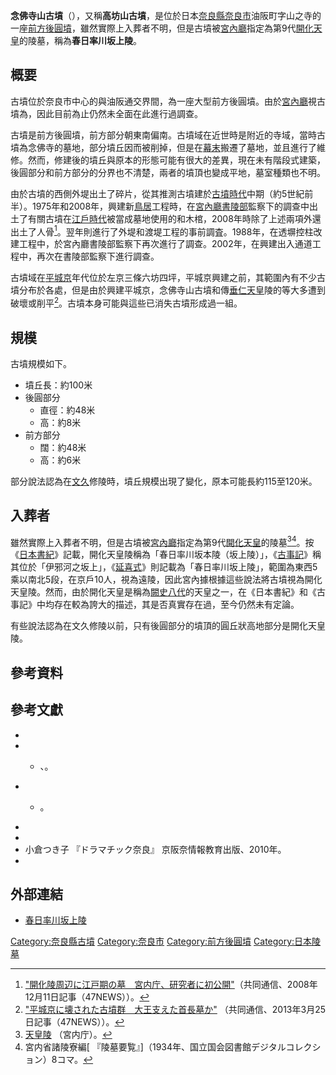 {{日本古墳
|名稱     = 念佛寺山古墳
|圖片     = [[File:Kaika_Tennnouryou.png|250px]]
|所屬     = 率川古墳群<ref name="dramatic">ドラマチック奈良 p.151</ref><ref>奈良市教育委員会・埋蔵文化財課資料参照</ref>
|所在地   = 日本[[奈良縣|奈良縣]][[奈良市|奈良市]]油阪町字山之寺
|形狀     = [[前方後圓墳|前方後圓墳]]
|規模     = 墳丘長100米<br>高8米
|建造時期 = [[古墳時代|古墳時代]]中期（約5世紀前半）
|墓室形態 = 
|被葬者   = [[開化天皇|開化天皇]]（[[宮內廳|宮內廳]]說法）
|出土文物   = {{Link-ja|圓筒埴輪|円筒埴輪}}碎片
|史跡指定 = 
|其他 = 
}}

'''念佛寺山古墳'''（{{jpn|j=念仏寺山古墳|hg=ねんぶつじやまこふん|rm=Nenbutsujiyamakofun}}），又稱'''高坊山古墳'''，是位於日本[[奈良縣|奈良縣]][[奈良市|奈良市]]油阪町字山之寺的一座[[前方後圓墳|前方後圓墳]]，雖然實際上入葬者不明，但是古墳被[[宮內廳|宮內廳]]指定為第9代[[開化天皇|開化天皇]]的陵墓，稱為'''春日率川坂上陵'''{{Sfn|春日率河坂上陵（平凡社、刊行後版）|2006年}}。

== 概要 ==
古墳位於奈良市中心的{{Link-ja|三條通 (奈良市)|三条通り|三條通}}與油阪通交界間，為一座大型前方後圓墳{{Sfn|春日率河坂上陵（平凡社）|1981年}}。由於[[宮內廳|宮內廳]]視古墳為{{Link-ja|天皇陵|天皇陵}}，因此目前為止仍然未全面在此進行過調查。

古墳是前方後圓墳，前方部分朝東南偏南{{Sfn|春日率河坂上陵（平凡社、刊行後版）|2006年}}。古墳域在近世時是附近{{Link-ja|念佛寺 (奈良市)|念仏寺 (奈良市)|念佛寺}}的寺域，當時古墳為念佛寺的墓地，部分墳丘因而被削掉，但是在[[幕末|幕末]]搬遷了墓地，並且進行了維修{{Sfn|春日率川坂上陵（国史）}}。然而，修建後的墳丘與原本的形態可能有很大的差異{{Sfn|春日率河坂上陵（平凡社、刊行後版）|2006年}}，現在未有階段式建築，後圓部分和前方部分的分界也不清楚，兩者的墳頂也變成平地{{Sfn|書陵部紀要 陵墓篇 第61号|2010年|pp=92-99}}，墓室種類也不明{{Sfn|開化天皇陵古墳（続古墳）|2002年}}。

由於古墳的西側外堤出土了{{Link-ja|圓筒埴輪|円筒埴輪}}碎片，從其推測古墳建於[[古墳時代|古墳時代]]中期（約5世紀前半）{{Sfn|春日率河坂上陵（平凡社、刊行後版）|2006年}}。1975年和2008年，興建新[[鳥居|鳥居]]工程時，在[[宮內廳書陵部|宮內廳書陵部]]監察下的調查中出土了有關古墳在[[江戶時代|江戶時代]]被當成墓地使用的{{Link-ja|藏骨器|蔵骨器}}和木棺，2008年時除了上述兩項外還出土了人骨{{Sfn|書陵部紀要 陵墓篇 第61号|2010年|pp=92-99}}<ref>[http://www.47news.jp/CN/200812/CN2008121101000797.html "開化陵周辺に江戸期の墓　宮内庁、研究者に初公開"]（共同通信、2008年12月11日記事（47NEWS））。</ref>。翌年則進行了外堤和渡堤工程的事前調査{{Sfn|書陵部紀要 陵墓篇 第61号|2010年|pp=92-99}}。1988年，在透塀控柱改建工程中，於宮內廳書陵部監察下再次進行了調查{{Sfn|書陵部紀要 陵墓篇 第61号|2010年|pp=92-99}}。2002年，在興建出入通道工程中，再次在書陵部監察下進行調查{{Sfn|書陵部紀要 陵墓篇 第61号|2010年|pp=92-99}}。

古墳域在[[平城京|平城京]]年代位於左京三條六坊四坪{{Sfn|書陵部紀要 陵墓篇 第61号|2010年|pp=92-99}}，平城京興建之前，其範圍內有不少古墳分布於各處，但是由於興建平城京，念佛寺山古墳和傳[[垂仁天皇|垂仁天皇]]陵的{{Link-ja|寶來山古墳|宝来山古墳}}等大多遭到破壞或削平<ref>[http://www.47news.jp/CN/201303/CN2013032501001891.html "平城京に壊された古墳群　大王支えた首長墓か"] {{Wayback|url=http://www.47news.jp/CN/201303/CN2013032501001891.html |date=20130615225332 }}（共同通信、2013年3月25日記事（47NEWS））。</ref>。古墳本身可能與這些已消失古墳形成過一組{{Link-ja|古墳群|古墳群}}{{Sfn|開化天皇陵古墳（続古墳）|2002年}}。

== 規模 ==
古墳規模如下{{Sfn|角川地名|1990年|p=309}}。
* 墳丘長：約100米
* 後圓部分
** 直徑：約48米
** 高：約8米
* 前方部分
** 闊：約48米
** 高：約6米
部分說法認為在[[文久|文久]]修陵時，墳丘規模出現了變化，原本可能長約115至120米{{Sfn|開化天皇陵古墳（続古墳）|2002年}}。

== 入葬者 ==
雖然實際上入葬者不明，但是古墳被[[宮內廳|宮內廳]]指定為第9代[[開化天皇|開化天皇]]的陵墓<ref>[http://www.kunaicho.go.jp/ryobo/successive_list.html 天皇陵] {{Wayback|url=http://www.kunaicho.go.jp/ryobo/successive_list.html |date=20161124170825 }}（宮内庁）。</ref><ref>宮内省諸陵寮編[{{NDLDC|1237123/8}} 『陵墓要覧』]（1934年、国立国会図書館デジタルコレクション）8コマ。</ref>{{Sfn|春日率川坂上陵（国史）}}。按《[[日本書紀|日本書紀]]》記載，開化天皇陵稱為「春日率川坂本陵（坂上陵）」，《[[古事記|古事記]]》稱其位於「伊邪河之坂上」，《[[延喜式|延喜式]]》{{Link-ja|諸陵式|諸陵式|諸陵寮}}則記載為「春日率川坂上陵」，範圍為東西5{{Link-ja|反 (單位)|反|段}}乘以南北5段，在京戶10人，視為遠陵，因此宮內據根據這些說法將古墳視為開化天皇陵{{Sfn|春日率川坂上陵（国史）}}。然而，由於開化天皇是稱為[[闕史八代|闕史八代]]的天皇之一，在《日本書紀》和《古事記》中均存在較為誇大的描述，其是否真實存在過，至今仍然未有定論。

有些說法認為在文久修陵以前，只有後圓部分的墳頂的圓丘狀高地部分是開化天皇陵{{Sfn|開化天皇陵古墳（続古墳）|2002年}}。

== 參考資料 ==
{{reflist}}

== 參考文獻 ==
* {{Cite book|editor=|author=|year=1971|script-chapter=ja:|script-title=ja:奈良市史 考古編|publisher=[[吉川弘文館|吉川弘文館]]|isbn=|pages=82-85|ref={{Harvid|奈良市史 考古編|1971年}}}}
* {{Cite book|editor=|author=|year=|script-chapter=ja:|script-title=ja:国史大辞典 |publisher=吉川弘文館 |isbn=|ref=}}
** {{Wikicite|reference={{Link-ja|關晃|関晃}}「開化天皇」|ref={{Harvid|開化天皇（国史）}}}}、{{Wikicite|reference=中村一郎「春日率川坂上陵」（開化天皇項目内）|ref={{Harvid|春日率川坂上陵（国史）}}}}。
* {{Cite book|editor=|author=|year=1981|script-chapter=ja:春日率河坂上陵|script-title=ja:日本歴史地名大系 30 奈良県の地名|publisher=[[平凡社|平凡社]] |isbn=4582490301|ref={{Harvid|春日率河坂上陵（平凡社）|1981年}}}}
** {{Wikicite|reference=刊行後版（ジャパンナレッジ収録）、2006年|ref={{Harvid|春日率河坂上陵（平凡社、刊行後版）|2006年}}}}。
* {{Cite book|editor=|author=|year=1990|script-chapter=ja:|script-title=ja:角川日本地名大辞典 29 奈良県|publisher=[[角川書店|角川書店]]|isbn=4040012909|ref={{Harvid|角川地名|1990年}}}}
* {{Cite book|editor=|author=西崎卓哉|year=2002|script-chapter=ja:開化天皇陵古墳|script-title=ja:続 日本古墳大辞典 |publisher={{Link-ja|東京堂出版|東京堂出版}} |isbn=978-4490105995|ref={{Harvid|開化天皇陵古墳（続古墳）|2002年}}}}
* 小倉つき子 『ドラマチック奈良』 京阪奈情報教育出版、2010年。
* {{Cite book|editor=|author=|year=2010|script-chapter=ja:開化天皇春日率川坂上陵鳥居改築工事に伴う立会調査|script-title=ja:書陵部紀要 陵墓篇 第61号|publisher=[[宮內廳書陵部|宮內廳書陵部]]|isbn=|ref={{Harvid|書陵部紀要 陵墓篇 第61号|2010年}}}}

== 外部連結 ==
{{Commons category|Nenbutsuji-yama Kofun}}
* [http://www.kunaicho.go.jp/ryobo/guide/009/index.html 春日率川坂上陵] {{Wayback|url=http://www.kunaicho.go.jp/ryobo/guide/009/index.html |date=20160809190718 }}

{{DEFAULTSORT:Nenbutsujiyamakofun}}
[[Category:奈良縣古墳|Category:奈良縣古墳]]
[[Category:奈良市|Category:奈良市]]
[[Category:前方後圓墳|Category:前方後圓墳]]
[[Category:日本陵墓|Category:日本陵墓]]